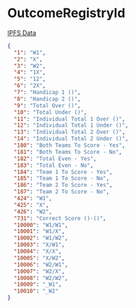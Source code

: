# OutcomeRegistryId

[IPFS Data](https://ipfs.io/ipfs/QmQ34UYPPtpxJiWcVj4buh4HzFo4Z9gwGt5KRiprQN3fkT)

```json
{
  "1": "W1",
  "2": "X",
  "3": "W2",
  "4": "1Х",
  "5": "12",
  "6": "2Х",
  "7": "Handiсap 1 ()",
  "8": "Handiсap 2 ()",
  "9": "Total Over ()",
  "10": "Total Under ()",
  "11": "Individual Total 1 Over ()",
  "12": "Individual Total 1 Under ()",
  "13": "Individual Total 2 Over ()",
  "14": "Individual Total 2 Under ()",
  "180": "Both Teams To Score - Yes",
  "181": "Both Teams To Score - No",
  "182": "Total Even - Yes",
  "183": "Total Even - No",
  "184": "Team 1 To Score - Yes",
  "185": "Team 1 To Score - No",
  "186": "Team 2 To Score - Yes",
  "187": "Team 2 To Score - No",
  "424": "W1",
  "425": "X",
  "426": "W2",
  "731": "Correct Score ()-()",
  "10000": "W1/W1",
  "10001": "W1/X",
  "10002": "W1/W2",
  "10003": "X/W1",
  "10004": "X/X",
  "10005": "X/W2",
  "10006": "W2/W1",
  "10007": "W2/X",
  "10008": "W2/W2",
  "10009": "_W1",
  "10010": "_W2"
}
```
